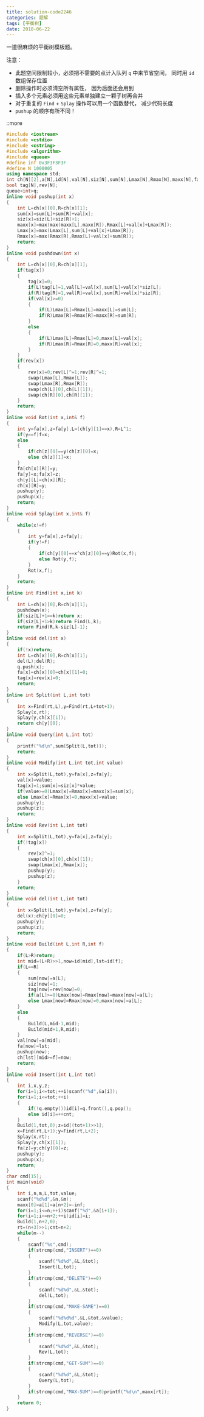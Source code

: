 ```yaml
---
title: solution-code2246
categories: 题解
tags: [平衡树]
date: 2018-06-22
---
```


一道很麻烦的平衡树模板题。

注意：

* 此题空间限制较小，必须把不需要的点计入队列 `q` 中来节省空间，
  同时用 `id` 数组保存位置
* 删除操作时必须清空所有属性，
  因为后面还会用到
* 插入多个元素必须用这些元素单独建立一颗子树再合并
* 对于重复的 `Find` + `Splay` 操作可以用一个函数替代，
  减少代码长度
* `pushup` 的顺序有所不同！


::more


```cpp
#include <iostream>
#include <cstdio>
#include <cstring>
#include <algorithm>
#include <queue>
#define inf 0x3F3F3F3F
#define N 1000005
using namespace std;
int ch[N][2],a[N],id[N],val[N],siz[N],sum[N],Lmax[N],Rmax[N],maxx[N],fa[N],rt,cnt;
bool tag[N],rev[N];
queue<int>q;
inline void pushup(int x)
{
	int L=ch[x][0],R=ch[x][1];
	sum[x]=sum[L]+sum[R]+val[x];
	siz[x]=siz[L]+siz[R]+1;
	maxx[x]=max(max(maxx[L],maxx[R]),Rmax[L]+val[x]+Lmax[R]);
	Lmax[x]=max(Lmax[L],sum[L]+val[x]+Lmax[R]);
	Rmax[x]=max(Rmax[R],Rmax[L]+val[x]+sum[R]);
	return;
}
inline void pushdown(int x)
{
	int L=ch[x][0],R=ch[x][1];
	if(tag[x])
	{
		tag[x]=0;
		if(L)tag[L]=1,val[L]=val[x],sum[L]=val[x]*siz[L];
		if(R)tag[R]=1,val[R]=val[x],sum[R]=val[x]*siz[R];
		if(val[x]>=0)
		{
			if(L)Lmax[L]=Rmax[L]=maxx[L]=sum[L];
			if(R)Lmax[R]=Rmax[R]=maxx[R]=sum[R];
		}
		else
		{
			if(L)Lmax[L]=Rmax[L]=0,maxx[L]=val[x];
			if(R)Lmax[R]=Rmax[R]=0,maxx[R]=val[x];
		}
	}
	if(rev[x])
	{
		rev[x]=0;rev[L]^=1;rev[R]^=1;
		swap(Lmax[L],Rmax[L]);
		swap(Lmax[R],Rmax[R]);
		swap(ch[L][0],ch[L][1]);
		swap(ch[R][0],ch[R][1]);
	}
	return;
}
inline void Rot(int x,int& f)
{
	int y=fa[x],z=fa[y],L=(ch[y][1]==x),R=L^1;
	if(y==f)f=x;
	else
	{
		if(ch[z][0]==y)ch[z][0]=x;
		else ch[z][1]=x;
	}
	fa[ch[x][R]]=y;
	fa[y]=x;fa[x]=z;
	ch[y][L]=ch[x][R];
	ch[x][R]=y;
	pushup(y);
	pushup(x);
	return;
}
inline void Splay(int x,int& f)
{
	while(x!=f)
	{
		int y=fa[x],z=fa[y];
		if(y!=f)
		{
			if(ch[y][0]==x^ch[z][0]==y)Rot(x,f);
			else Rot(y,f);
		}
		Rot(x,f);
	}
	return;
}
inline int Find(int x,int k)
{
	int L=ch[x][0],R=ch[x][1];
	pushdown(x);
	if(siz[L]+1==k)return x;
	if(siz[L]+1>k)return Find(L,k);
	return Find(R,k-siz[L]-1);
}
inline void del(int x)
{
	if(!x)return;
	int L=ch[x][0],R=ch[x][1];
	del(L);del(R);
	q.push(x);
	fa[x]=ch[x][0]=ch[x][1]=0;
	tag[x]=rev[x]=0;
	return;
}
inline int Split(int L,int tot)
{
	int x=Find(rt,L),y=Find(rt,L+tot+1);
	Splay(x,rt);
	Splay(y,ch[x][1]);
	return ch[y][0];
}
inline void Query(int L,int tot)
{
	printf("%d\n",sum[Split(L,tot)]);
	return;
}
inline void Modify(int L,int tot,int value)
{
	int x=Split(L,tot),y=fa[x],z=fa[y];
	val[x]=value;
	tag[x]=1;sum[x]=siz[x]*value;
	if(value>=0)Lmax[x]=Rmax[x]=maxx[x]=sum[x];
	else Lmax[x]=Rmax[x]=0,maxx[x]=value;
	pushup(y);
	pushup(z);
	return;
}
inline void Rev(int L,int tot)
{
	int x=Split(L,tot),y=fa[x],z=fa[y];
	if(!tag[x])
	{
		rev[x]^=1;
		swap(ch[x][0],ch[x][1]);
		swap(Lmax[x],Rmax[x]);
		pushup(y);
		pushup(z);
	}
	return;
}
inline void del(int L,int tot)
{
	int x=Split(L,tot),y=fa[x],z=fa[y];
	del(x);ch[y][0]=0;
	pushup(y);
	pushup(z);
	return;
}
inline void Build(int L,int R,int f)
{
	if(L>R)return;
	int mid=(L+R)>>1,now=id[mid],lst=id[f];
	if(L==R)
	{
		sum[now]=a[L];
		siz[now]=1;
		tag[now]=rev[now]=0;
		if(a[L]>=0)Lmax[now]=Rmax[now]=maxx[now]=a[L];
		else Lmax[now]=Rmax[now]=0,maxx[now]=a[L];
	}
	else
	{
		Build(L,mid-1,mid);
		Build(mid+1,R,mid);
	}
	val[now]=a[mid];
	fa[now]=lst;
	pushup(now);
	ch[lst][mid>=f]=now;
	return;
}
inline void Insert(int L,int tot)
{
	int i,x,y,z;
	for(i=1;i<=tot;++i)scanf("%d",&a[i]);
	for(i=1;i<=tot;++i)
	{
		if(!q.empty())id[i]=q.front(),q.pop();
		else id[i]=++cnt;
	}
	Build(1,tot,0);z=id[(tot+1)>>1];
	x=Find(rt,L+1);y=Find(rt,L+2);
	Splay(x,rt);
	Splay(y,ch[x][1]);
	fa[z]=y;ch[y][0]=z;
	pushup(y);
	pushup(x);
	return;
}
char cmd[15];
int main(void)
{
	int i,n,m,L,tot,value;
	scanf("%d%d",&n,&m);
	maxx[0]=a[1]=a[n+2]=-inf;
	for(i=1;i<=n;++i)scanf("%d",&a[i+1]);
	for(i=1;i<=n+2;++i)id[i]=i;
	Build(1,n+2,0);
	rt=(n+3)>>1;cnt=n+2;
	while(m--)
	{
		scanf("%s",cmd);
		if(strcmp(cmd,"INSERT")==0)
		{
			scanf("%d%d",&L,&tot);
			Insert(L,tot);
		}
		if(strcmp(cmd,"DELETE")==0)
		{
			scanf("%d%d",&L,&tot);
			del(L,tot);
		}
		if(strcmp(cmd,"MAKE-SAME")==0)
		{
			scanf("%d%d%d",&L,&tot,&value);
			Modify(L,tot,value);
		}
		if(strcmp(cmd,"REVERSE")==0)
		{
			scanf("%d%d",&L,&tot);
			Rev(L,tot);
		}
		if(strcmp(cmd,"GET-SUM")==0)
		{
			scanf("%d%d",&L,&tot);
			Query(L,tot);
		}
		if(strcmp(cmd,"MAX-SUM")==0)printf("%d\n",maxx[rt]);
	}
	return 0;
}

```

